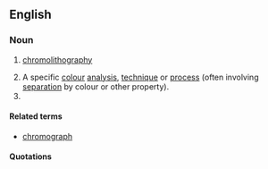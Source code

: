 ==English==

===Noun===
{{en-noun|chromographies}}

# {{obsolete}} [[chromolithography]]
# A specific [[colour]] [[analysis]], [[technique]] or [[process]] (often involving [[separation]] by colour or other property).
# {{alternative spelling of|chromatography}}

====Related terms====
* [[chromograph]]

====Quotations====
{{seecites}}